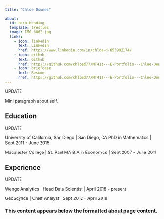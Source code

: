 ```yaml
---
title: "Chloe Downes"

about:
  id: hero-heading
  template: trestles
  image: IMG_8067.jpg
  links:
    - icon: linkedin
      text: Linkedin
      href: https://www.linkedin.com/in/chloe-d-653992174/
    - icon: github
      text: Github
      href: https://github.com/chloed77/MT412---E-Portfolio---Chloe-Downes
    - icon: briefcase
      text: Resume
      href: https://github.com/chloed77/MT412---E-Portfolio---Chloe-Downes/blob/0c80963c336fb0e2b0a5a62e2798a0cacb047392/CV.pdf
---
```


:::{#hero-heading}

UPDATE

Mini paragraph about self.

## Education

UPDATE

University of California, San Diego | San Diego, CA
PhD in Mathematics | Sept 2011 - June 2015

Macalester College | St. Paul MA
B.A in Economics | Sept 2007 - June 2011

## Experience

UPDATE

Wengo Analytics | Head Data Scientist | April 2018 - present

GeoScynce | Chief Analyst | Sept 2012 - April 2018

:::

### This content appears below the formatted about page content.